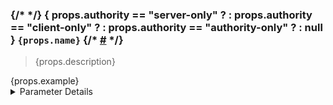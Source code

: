 
<div>
	<h3>
		{/* <a aria-hidden="true" tabindex="-1" class="anchor enhancedAnchor_node_modules-@docusaurus-theme-classic-lib-next-theme-Heading-styles-module" id="applydamage"></a> */}
		{
			props.authority == "server-only" ? <AuthorityType.ServerOnly /> :
			props.authority == "client-only" ? <AuthorityType.ClientOnly /> :
			props.authority == "authority-only" ? <AuthorityType.AuthorityOnly /> : null
		}
		<code>{props.name}</code>
		{/* <a class="hash-link" href={`#applydamage`} title="Direct link to heading">#</a> */}
	</h3>
	<blockquote>
		{props.description}
	</blockquote>
	<CodeBlock className="language-lua">
		{props.example}
	</CodeBlock>
	<details>
		<summary>
			Parameter Details
		</summary>
| Type | Parameter | Default Value | Description |
| :--- | :--- | :--- | :--- |
| <BasicType.Number /> | **`damage`** |  |  |
| <BasicType.String /> | **`bone_name`** | \`\` |  |
| DamageType | **`damage_type`** | `DamageType.Shot` |  |
| <StructType.Vector /> | **`from_direction`** | `Vector()` |  |
| [Player](https://github.com/nanos-world/docs-gitbook/tree/456785b68b61f82d2a0b36e60cac438e7b99c660/scripting-reference/player.md) | **`instigator`** | `nil` |  |
	</details>
</div>